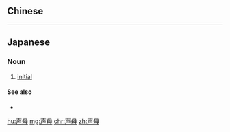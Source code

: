 {{also|聲母}}
==Chinese==
{{zh-see|聲母}}

----

==Japanese==
{{ja-kanjitab|せい|ぼ|yomi=on}}

===Noun===
{{ja-noun|せいぼ}}

# {{lb|ja|phonetics|sort=せいぼ}} [[initial]]

====See also====
* {{l/ja|韻母}}

[[hu:声母]]
[[mg:声母]]
[[chr:声母]]
[[zh:声母]]